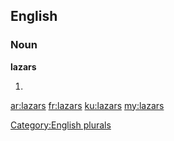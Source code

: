 ==English==

===Noun===
'''lazars'''

# {{plural of|[[lazar]]}}

[[Category:English plurals]]

[[ar:lazars]]
[[fr:lazars]]
[[ku:lazars]]
[[my:lazars]]